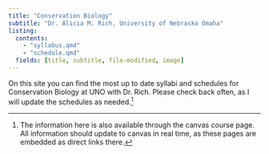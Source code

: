 ```yaml
---
title: "Conservation Biology"
subtitle: "Dr. Alicia M. Rich, University of Nebraska Omaha"
listing: 
  contents:
    - "syllabus.qmd"
    - "schedule.qmd"
  fields: [title, subtitle, file-modified, image]
---
```


On this site you can find the most up to date syllabi and schedules for Conservation Biology at UNO with Dr. Rich. Please check back often, as I will update the schedules as needed.[^1]


[^1]: The information here is also available through the canvas course page. All information should update to canvas in real time, as these pages are embedded as direct links there.